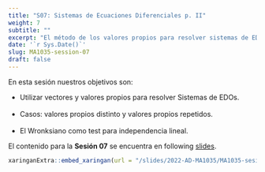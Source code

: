 ---
title: "S07: Sistemas de Ecuaciones Diferenciales p. II"
weight: 7
subtitle: ""
excerpt: "El método de los valores propios para resolver sistemas de EDOs"
date: '`r Sys.Date()`'
slug: MA1035-session-07
draft: false
---

En esta sesión nuestros objetivos son:

* Utilizar vectores y valores propios para resolver Sistemas de EDOs. <br/><br/>
* Casos: valores propios distinto y valores propios repetidos. <br/><br/>
* El Wronksiano como test para independencia lineal. 

El contenido para la **Sesión 07** se encuentra en following [slides](/slides/2022-AD-MA1035/MA1035-sesion-07).

```{r embed-xaringan, echo=FALSE}
xaringanExtra::embed_xaringan(url = "/slides/2022-AD-MA1035/MA1035-sesion-07", ratio = "4:3")
```

